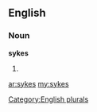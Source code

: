 ==English==

===Noun===
'''sykes'''

# {{plural of|[[syke]]}}

[[Category:English plurals]]

[[ar:sykes]]
[[my:sykes]]